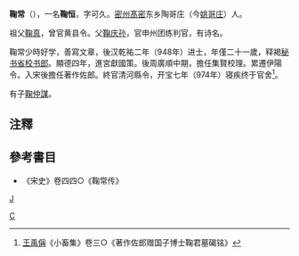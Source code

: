 '''鞠常'''（{{bd|928年||974年|}}），一名'''鞠恒'''，字可久。[[密州|密州]][[髙密|髙密]]东乡陶哥庄（今[[姚哥庄|姚哥庄]]）人。

祖父[[鞠真|鞠真]]，曾官黄县令。父[[鞠庆孙|鞠庆孙]]，官申州团练判官，有诗名。

鞠常少時好学，善寫文章，後汉乾祐二年（948年）进士，年僅二十一歲，释褐[[秘书省|秘书省]][[校书郎|校书郎]]。顯德四年，進宮獻國策。後周廣順中期，擔任集賢校理。累遷伊陽令。入宋後擔任著作佐郎。終官清河縣令，开宝七年（974年）寝疾终于官舍<ref>[[王禹偁|王禹偁]]《小畜集》卷三○《著作佐郎赠国子博士鞠君墓碣铭》</ref>。

有子[[鞠仲謀|鞠仲謀]]。

==注釋==
{{reflist}}

==參考書目==
*《宋史》卷四四○《鞠常传》

[[category:宋朝政治人物|J]]
[[Category:鞠姓|C]]